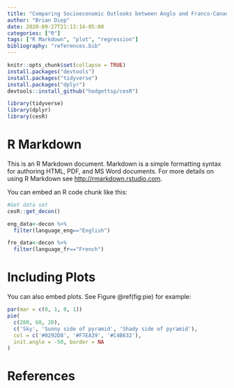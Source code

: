 ```yaml
---
title: "Comparing Socioeconomic Outlooks between Anglo and Franco-Canadians"
author: "Brian Diep"
date: 2020-09-27T21:13:14-05:00
categories: ["R"]
tags: ["R Markdown", "plot", "regression"]
bibliography: "references.bib"
---
```


```r
knitr::opts_chunk$set(collapse = TRUE)
install.packages("devtools")
install.packages("tidyverse")
install.packages("dplyr")
devtools::install_github("hodgettsp/cesR")

library(tidyverse)
library(dplyr)
library(cesR)
```

# R Markdown

This is an R Markdown document. Markdown is a simple formatting syntax for authoring HTML, PDF, and MS Word documents. For more details on using R Markdown see <http://rmarkdown.rstudio.com>.

You can embed an R code chunk like this:

```r

#Get data set
cesR::get_decon()

eng_data<-decon %>%
  filter(language_eng=="English")

fre_data<-decon %>%
  filter(language_fr=="French")
```

# Including Plots

You can also embed plots. See Figure \@ref(fig:pie) for example:

```r
par(mar = c(0, 1, 0, 1))
pie(
  c(280, 60, 20),
  c('Sky', 'Sunny side of pyramid', 'Shady side of pyramid'),
  col = c('#0292D8', '#F7EA39', '#C4B632'),
  init.angle = -50, border = NA
)
```

# References
